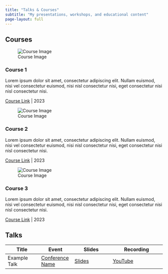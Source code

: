 ```yaml
---
title: "Talks & Courses"
subtitle: "My presentations, workshops, and educational content"
page-layout: full
---
```


## Courses

::: {.grid}

::: {.g-col-12 .g-col-md-4 .card .p-3 .m-2}
![Course Image](https://placehold.co/600x400)

### Course 1

Lorem ipsum dolor sit amet, consectetur adipiscing elit. Nullam euismod, nisi vel consectetur euismod, nisi nisl consectetur nisi, eget consectetur nisi nisl consectetur nisi.

[Course Link](https://example.com) | 2023
:::

::: {.g-col-12 .g-col-md-4 .card .p-3 .m-2}
![Course Image](https://placehold.co/600x400)

### Course 2

Lorem ipsum dolor sit amet, consectetur adipiscing elit. Nullam euismod, nisi vel consectetur euismod, nisi nisl consectetur nisi, eget consectetur nisi nisl consectetur nisi.

[Course Link](https://example.com) | 2023
:::

::: {.g-col-12 .g-col-md-4 .card .p-3 .m-2}
![Course Image](https://placehold.co/600x400)

### Course 3

Lorem ipsum dolor sit amet, consectetur adipiscing elit. Nullam euismod, nisi vel consectetur euismod, nisi nisl consectetur nisi, eget consectetur nisi nisl consectetur nisi.

[Course Link](https://example.com) | 2023
:::

:::

## Talks

| Title | Event | Slides | Recording |
|-------|-------|--------|-----------|
| Example Talk | [Conference Name](https://example.com) | [Slides](https://docs.google.com/presentation/d/) | [YouTube](https://youtube.com) |
